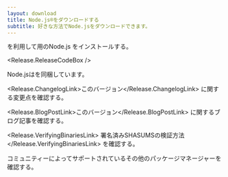 ```yaml
---
layout: download
title: Node.js®をダウンロードする
subtitle: 好きな方法でNode.jsをダウンロードできます。
---
```


<section>
<Release.PlatformDropdown />を利用して<Release.OperatingSystemDropdown exclude={["AIX"]} />用のNode.js <Release.VersionDropdown />をインストールする。

<Release.ReleaseCodeBox />
</section>

<section>
Node.jsは<Release.NpmLink />を同梱しています。

<Release.ChangelogLink>このバージョン</Release.ChangelogLink>
に関する変更点を確認する。

<Release.BlogPostLink>このバージョン</Release.BlogPostLink>
に関するブログ記事を確認する。

<Release.VerifyingBinariesLink>
  署名済みSHASUMSの検証方法
</Release.VerifyingBinariesLink>
を確認する。

コミュニティーによってサポートされているその他の<LinkWithIcon href="/download/package-manager/all">パッケージマネージャー</LinkWithIcon>を確認する。

</section>
